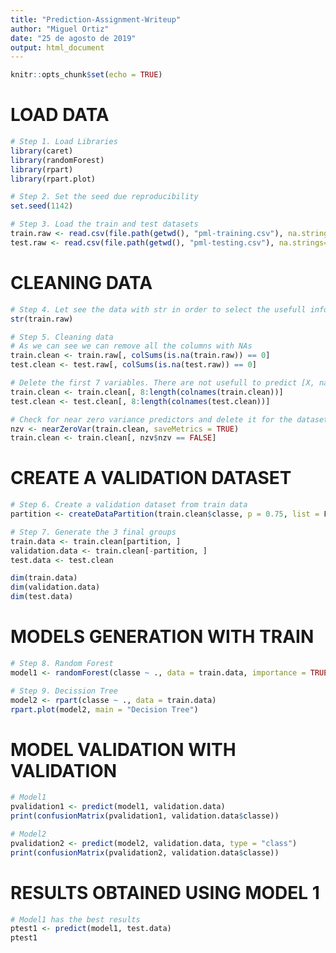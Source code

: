 ```yaml
---
title: "Prediction-Assignment-Writeup"
author: "Miguel Ortiz"
date: "25 de agosto de 2019"
output: html_document
---
```


```r
knitr::opts_chunk$set(echo = TRUE)
```

# LOAD DATA

```r
# Step 1. Load Libraries
library(caret)
library(randomForest)
library(rpart)
library(rpart.plot)

# Step 2. Set the seed due reproducibility
set.seed(1142)

# Step 3. Load the train and test datasets
train.raw <- read.csv(file.path(getwd(), "pml-training.csv"), na.strings=c("NA", "#DIV/0!", ""))
test.raw <- read.csv(file.path(getwd(), "pml-testing.csv"), na.strings=c("NA", "#DIV/0!", ""))
```

# CLEANING DATA
```r
# Step 4. Let see the data with str in order to select the usefull information
str(train.raw)

# Step 5. Cleaning data
# As we can see we can remove all the columns with NAs
train.clean <- train.raw[, colSums(is.na(train.raw)) == 0]
test.clean <- test.raw[, colSums(is.na(test.raw)) == 0]

# Delete the first 7 variables. There are not usefull to predict [X, name, time1, time2, time, new_window, num_window]
train.clean <- train.clean[, 8:length(colnames(train.clean))]
test.clean <- test.clean[, 8:length(colnames(test.clean))]

# Check for near zero variance predictors and delete it for the dataset
nzv <- nearZeroVar(train.clean, saveMetrics = TRUE)
train.clean <- train.clean[, nzv$nzv == FALSE]
```

# CREATE A VALIDATION DATASET
```r
# Step 6. Create a validation dataset from train data
partition <- createDataPartition(train.clean$classe, p = 0.75, list = F)

# Step 7. Generate the 3 final groups
train.data <- train.clean[partition, ]
validation.data <- train.clean[-partition, ]
test.data <- test.clean

dim(train.data)
dim(validation.data)
dim(test.data)
```

# MODELS GENERATION WITH TRAIN
```r
# Step 8. Random Forest
model1 <- randomForest(classe ~ ., data = train.data, importance = TRUE, ntrees = 12)

# Step 9. Decission Tree
model2 <- rpart(classe ~ ., data = train.data)
rpart.plot(model2, main = "Decision Tree")
```

# MODEL VALIDATION WITH VALIDATION
```r
# Model1
pvalidation1 <- predict(model1, validation.data)
print(confusionMatrix(pvalidation1, validation.data$classe))

# Model2
pvalidation2 <- predict(model2, validation.data, type = "class")
print(confusionMatrix(pvalidation2, validation.data$classe))
```

# RESULTS OBTAINED USING MODEL 1
```r
# Model1 has the best results
ptest1 <- predict(model1, test.data)
ptest1
```